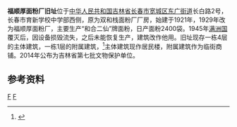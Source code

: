 {{文物保护单位
| 级别 = 省级
| 省区市 = 吉林省
| 名称 = 福顺厚面粉厂旧址
| 图片 =[[File:福顺厚制粉厂（火磨）旧址_former_site_of_Fu_Shun_Hou_Flourmill_-_panoramio.jpg|300px]]
| 编号 = 7-120
| 分类 = 近现代重要史迹及代表性建筑
| 时代 =1921年
| 所在 = [[长春市|长春市]][[宽城区|宽城区]]
| 登录 = 2014年公布
| 备注 ={{maplink|frame=yes|plain=yes|type=point|frame-lat=43.906238591|frame-long=125.339728431|zoom=13|coord={{coord|43.906238591|125.339728431}}}}
}}
'''福顺厚面粉厂旧址'''位于[[中华人民共和国|中华人民共和国]][[吉林省|吉林省]][[长春市|长春市]][[宽城区|宽城区]][[东广街道|东广街道]]长白路2号，长春市育新学校中学部西侧，原为双和栈面粉厂厂房，始建于1921年，1929年改为福顺厚面粉厂，主要生产“和合二仙”牌面粉，日产面粉2400袋。1945年[[满洲国|满洲国]]覆灭后，因设备损毁流失，之后未能恢复生产，建筑改作他用。旧址现存一栋4层的主体建筑，一栋1层的附属建筑，<ref>{{cite web |author1=赵娟 |title=老长春三大面粉厂，你都知道吗？ |url=https://new.qq.com/omn/20190108/20190108A0GWY0.html |website=腾讯网 |accessdate=2020-07-29}}</ref>主体建筑现作居民楼，附属建筑作为临街商铺。2014年公布为吉林省第七批文物保护单位。
==参考资料==
{{reflist}}

[[Category:长春文物保护单位|F]]
[[Category:宽城区|F]]